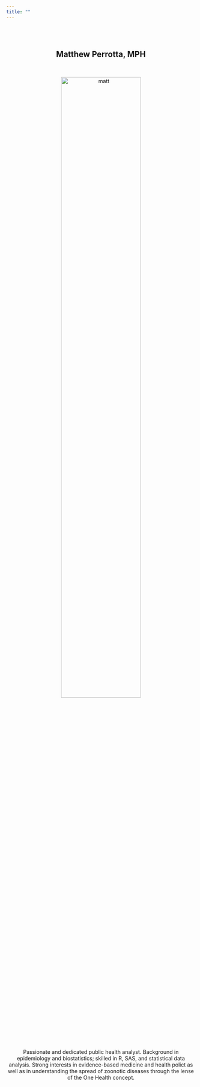 ```yaml
---
title: ""
---
```

<center>

<br>
<br>

## Matthew Perrotta, MPH

<link rel="stylesheet" href="styles.css" type="text/css">
<link rel="stylesheet" href="academicons/css/academicons.min.css"/>
<link rel="apple-touch-icon" href="/images/JG_transparent.png" >

<br>

<img src="images/ireland_sweater_circular.png" alt="matt" style="width:65%">

<br>


<large>Passionate and dedicated public health analyst. Background in epidemiology and biostatistics; skilled in R, SAS, and statistical data analysis. Strong interests in evidence-based medicine and health polict as well as in understanding the spread of zoonotic diseases through the lense of the One Health concept. 
